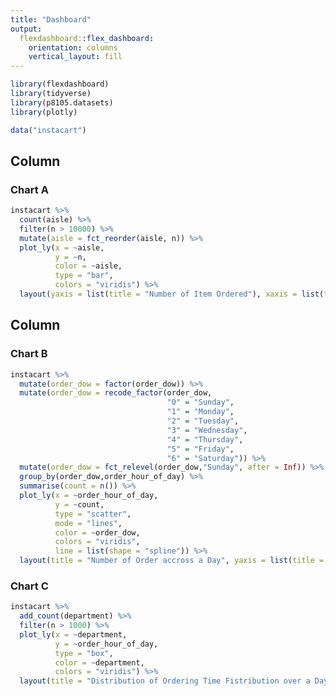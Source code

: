 ```yaml
---
title: "Dashboard"
output: 
  flexdashboard::flex_dashboard:
    orientation: columns
    vertical_layout: fill
---
```


```r
library(flexdashboard)
library(tidyverse)
library(p8105.datasets)
library(plotly)
```

```r
data("instacart")
```

Column {data-width=650}
-----------------------------------------------------------------------

### Chart A

```r
instacart %>% 
  count(aisle) %>% 
  filter(n > 10000) %>% 
  mutate(aisle = fct_reorder(aisle, n)) %>% 
  plot_ly(x = ~aisle, 
          y = ~n, 
          color = ~aisle, 
          type = "bar", 
          colors = "viridis") %>%
  layout(yaxis = list(title = "Number of Item Ordered"), xaxis = list(title = "Aisle"), showlegend=FALSE)
```

Column {data-width=350}
-----------------------------------------------------------------------

### Chart B

```r
instacart %>%
  mutate(order_dow = factor(order_dow)) %>%
  mutate(order_dow = recode_factor(order_dow, 
                                   "0" = "Sunday",
                                   "1" = "Monday",
                                   "2" = "Tuesday",
                                   "3" = "Wednesday",
                                   "4" = "Thursday",
                                   "5" = "Friday",
                                   "6" = "Saturday")) %>%
  mutate(order_dow = fct_relevel(order_dow,"Sunday", after = Inf)) %>%
  group_by(order_dow,order_hour_of_day) %>%
  summarise(count = n()) %>%
  plot_ly(x = ~order_hour_of_day, 
          y = ~count, 
          type = "scatter",
          mode = "lines",
          color = ~order_dow,
          colors = "viridis",
          line = list(shape = "spline")) %>%
  layout(title = "Number of Order accross a Day", yaxis = list(title = "Number of Order"), xaxis = list(title = "Hour of Day"))
```

### Chart C

```r
instacart %>% 
  add_count(department) %>%
  filter(n > 1000) %>% 
  plot_ly(x = ~department, 
          y = ~order_hour_of_day, 
          type = "box", 
          color = ~department, 
          colors = "viridis") %>%
  layout(title = "Distribution of Ordering Time Fistribution over a Day", yaxis = list(title = "Hour of Day"))
```

